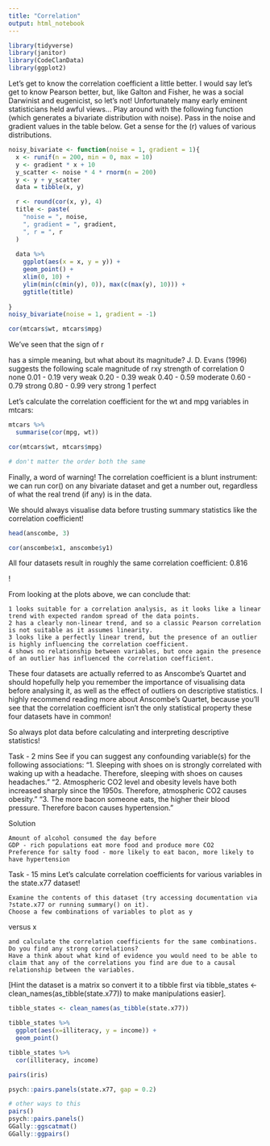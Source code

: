 ```yaml
---
title: "Correlation"
output: html_notebook
---
```



```r
library(tidyverse)
library(janitor)
library(CodeClanData)
library(ggplot2)
```


Let’s get to know the correlation coefficient a little better. I would say let’s get to know Pearson better, but, like Galton and Fisher, he was a social Darwinist and eugenicist, so let’s not! Unfortunately many early eminent statisticians held awful views…
    Play around with the following function (which generates a bivariate distribution with noise). Pass in the noise and gradient values in the table below.
    Get a sense for the \(r\) values of various distributions.


```r
noisy_bivariate <- function(noise = 1, gradient = 1){
  x <- runif(n = 200, min = 0, max = 10)
  y <- gradient * x + 10
  y_scatter <- noise * 4 * rnorm(n = 200)
  y <- y + y_scatter
  data = tibble(x, y)

  r <- round(cor(x, y), 4)
  title <- paste(
    "noise = ", noise,
    ", gradient = ", gradient,
    ", r = ", r
  )
  
  data %>%
    ggplot(aes(x = x, y = y)) +
    geom_point() +
    xlim(0, 10) +
    ylim(min(c(min(y), 0)), max(c(max(y), 10))) +
    ggtitle(title)
  
}
noisy_bivariate(noise = 1, gradient = -1)
```

```r
cor(mtcars$wt, mtcars$mpg)
```

We’ve seen that the sign of r

has a simple meaning, but what about its magnitude? J. D. Evans (1996) suggests the following scale
magnitude of rxy
	strength of correlation
0 	none
0.01 - 0.19 	very weak
0.20 - 0.39 	weak
0.40 - 0.59 	moderate
0.60 - 0.79 	strong
0.80 - 0.99 	very strong
1 	perfect

Let’s calculate the correlation coefficient for the wt and mpg variables in mtcars:

```r
mtcars %>%
  summarise(cor(mpg, wt))

cor(mtcars$wt, mtcars$mpg)

# don't matter the order both the same
```

Finally, a word of warning! The correlation coefficient is a blunt instrument: we can run cor() on any bivariate dataset and get a number out, regardless of what the real trend (if any) is in the data.

We should always visualise data before trusting summary statistics like the correlation coefficient! 


```r
head(anscombe, 3)

cor(anscombe$x1, anscombe$y1)
```

All four datasets result in roughly the same correlation coefficient: 0.816

!

From looking at the plots above, we can conclude that:

    1 looks suitable for a correlation analysis, as it looks like a linear trend with expected random spread of the data points.
    2 has a clearly non-linear trend, and so a classic Pearson correlation is not suitable as it assumes linearity.
    3 looks like a perfectly linear trend, but the presence of an outlier is highly influencing the correlation coefficient.
    4 shows no relationship between variables, but once again the presence of an outlier has influenced the correlation coefficient.

These four datasets are actually referred to as Anscombe’s Quartet and should hopefully help you remember the importance of visualising data before analysing it, as well as the effect of outliers on descriptive statistics. I highly recommend reading more about Anscombe’s Quartet, because you’ll see that the correlation coefficient isn’t the only statistical property these four datasets have in common!

So always plot data before calculating and interpreting descriptive statistics!



Task - 2 mins See if you can suggest any confounding variable(s) for the following associations:
“1. Sleeping with shoes on is strongly correlated with waking up with a headache. Therefore, sleeping with shoes on causes headaches.”
“2. Atmospheric CO2 level and obesity levels have both increased sharply since the 1950s. Therefore, atmospheric CO2 causes obesity.”
“3. The more bacon someone eats, the higher their blood pressure. Therefore bacon causes hypertension.”


Solution

    Amount of alcohol consumed the day before
    GDP - rich populations eat more food and produce more CO2
    Preference for salty food - more likely to eat bacon, more likely to have hypertension






Task - 15 mins Let’s calculate correlation coefficients for various variables in the state.x77 dataset!

    Examine the contents of this dataset (try accessing documentation via ?state.x77 or running summary() on it).
    Choose a few combinations of variables to plot as y

versus x

    and calculate the correlation coefficients for the same combinations. Do you find any strong correlations?
    Have a think about what kind of evidence you would need to be able to claim that any of the correlations you find are due to a causal relationship between the variables.

[Hint the dataset is a matrix so convert it to a tibble first via tibble_states <- clean_names(as_tibble(state.x77)) to make manipulations easier].


```r
tibble_states <- clean_names(as_tibble(state.x77))

tibble_states %>% 
  ggplot(aes(x=illiteracy, y = income)) +
  geom_point()

tibble_states %>% 
  cor(illiteracy, income)
```



```r
pairs(iris)
```


```r
psych::pairs.panels(state.x77, gap = 0.2)
```

```r
# other ways to this
pairs()
psych::pairs.panels()
GGally::ggscatmat()
GGally::ggpairs()
```




